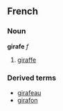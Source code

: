 ==French==
===Noun===
'''girafe''' ''f''

#[[giraffe]]

===Derived terms===
*[[girafeau]]
*[[girafon]]